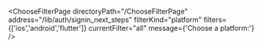 


<ChooseFilterPage
    directoryPath="/ChooseFilterPage"
    address="/lib/auth/signin_next_steps"
    filterKind="platform"
    filters={['ios','android','flutter']}
    currentFilter="all"
    message={'Choose a platform:'}
/>
